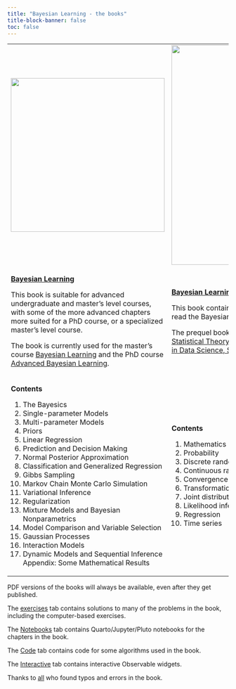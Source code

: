 ```yaml
---
title: "Bayesian Learning - the books"
title-block-banner: false
toc: false
---
```


+------------------------------------------------------------------------------------------------------------------------------------------------------------------------------------------------------------------------------------+------------------------------------------------------------------------------------------------------------------------------------------------------------------------------------------------------------------------------------------------------+
| ![](figs/BLCover.png){width="350"}                                                                                                                                                                                                 | ![](figs/PrequelCover.png){width="500"}                                                                                                                                                                                                              |
+------------------------------------------------------------------------------------------------------------------------------------------------------------------------------------------------------------------------------------+------------------------------------------------------------------------------------------------------------------------------------------------------------------------------------------------------------------------------------------------------+
| [**Bayesian Learning**](https://github.com/mattiasvillani/BayesianLearningBook/raw/main/pdf/BayesBook.pdf)                                                                                                                         | [**Bayesian Learning - the prequel**](https://github.com/mattiasvillani/BayesianLearningBook/raw/main/pdf/PreBayesBook.pdf)                                                                                                                          |
|                                                                                                                                                                                                                                    |                                                                                                                                                                                                                                                      |
| This book is suitable for advanced undergraduate and master's level courses, with some of the more advanced chapters more suited for a PhD course, or a specialized master's level course.                                         | This book contains all basic mathematics and statistics needed to read the Bayesian Learning book.                                                                                                                                                   |
|                                                                                                                                                                                                                                    |                                                                                                                                                                                                                                                      |
| The book is currently used for the master's course [Bayesian Learning](https://github.com/mattiasvillani/BayesLearnCourse) and the PhD course [Advanced Bayesian Learning](https://github.com/mattiasvillani/AdvBayesLearnCourse). | The prequel book is used on the intermediate statistics course [Statistical Theory and Modelling](https://statisticssu.github.io/STM/) as part of the [Master’s Program in Data Science, Statistics and Decision Analysis](https://dsv.su.se/sdsbo). |
+------------------------------------------------------------------------------------------------------------------------------------------------------------------------------------------------------------------------------------+------------------------------------------------------------------------------------------------------------------------------------------------------------------------------------------------------------------------------------------------------+
| **Contents**                                                                                                                                                                                                                       | **Contents**                                                                                                                                                                                                                                         |
|                                                                                                                                                                                                                                    |                                                                                                                                                                                                                                                      |
| 1.  The Bayesics                                                                                                                                                                                                                   | 1.  Mathematics                                                                                                                                                                                                                                      |
| 2.  Single-parameter Models                                                                                                                                                                                                        | 2.  Probability                                                                                                                                                                                                                                      |
| 3.  Multi-parameter Models                                                                                                                                                                                                         | 3.  Discrete random variables                                                                                                                                                                                                                        |
| 4.  Priors                                                                                                                                                                                                                         | 4.  Continuous random variables                                                                                                                                                                                                                      |
| 5.  Linear Regression                                                                                                                                                                                                              | 5.  Convergence and central theorems                                                                                                                                                                                                                 |
| 6.  Prediction and Decision Making                                                                                                                                                                                                 | 6.  Transformation of random variables                                                                                                                                                                                                               |
| 7.  Normal Posterior Approximation                                                                                                                                                                                                 | 7.  Joint distributions                                                                                                                                                                                                                              |
| 8.  Classification and Generalized Regression                                                                                                                                                                                      | 8.  Likelihood inference                                                                                                                                                                                                                             |
| 9.  Gibbs Sampling                                                                                                                                                                                                                 | 9.  Regression                                                                                                                                                                                                                                       |
| 10. Markov Chain Monte Carlo Simulation                                                                                                                                                                                            | 10. Time series                                                                                                                                                                                                                                      |
| 11. Variational Inference                                                                                                                                                                                                          |                                                                                                                                                                                                                                                      |
| 12. Regularization                                                                                                                                                                                                                 |                                                                                                                                                                                                                                                      |
| 13. Mixture Models and Bayesian Nonparametrics                                                                                                                                                                                     |                                                                                                                                                                                                                                                      |
| 14. Model Comparison and Variable Selection                                                                                                                                                                                        |                                                                                                                                                                                                                                                      |
| 15. Gaussian Processes                                                                                                                                                                                                             |                                                                                                                                                                                                                                                      |
| 16. Interaction Models                                                                                                                                                                                                             |                                                                                                                                                                                                                                                      |
| 17. Dynamic Models and Sequential Inference\                                                                                                                                                                                       |                                                                                                                                                                                                                                                      |
|     Appendix: Some Mathematical Results                                                                                                                                                                                            |                                                                                                                                                                                                                                                      |
+------------------------------------------------------------------------------------------------------------------------------------------------------------------------------------------------------------------------------------+------------------------------------------------------------------------------------------------------------------------------------------------------------------------------------------------------------------------------------------------------+

PDF versions of the books will always be available, even after they get published.

The [exercises](exercise_solutions.qmd) tab contains solutions to many of the problems in the book, including the computer-based exercises.

The [Notebooks](notebooks.qmd) tab contains Quarto/Jupyter/Pluto notebooks for the chapters in the book.

The [Code](code.qmd) tab contains code for some algorithms used in the book.

The [Interactive](interactive.qmd) tab contains interactive Observable widgets.

Thanks to [all](halloferrors.qmd) who found typos and errors in the book.
